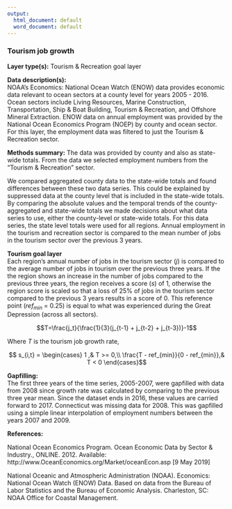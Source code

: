 ```yaml
---
output:
  html_document: default
  word_document: default
---
```

### Tourism job growth

**Layer type(s):** Tourism & Recreation goal layer  

**Data description(s):**   
NOAA's Economics: National Ocean Watch (ENOW) data provides economic data relevant to ocean sectors at a county level for years 2005 - 2016. Ocean sectors include Living Resources, Marine Construction, Transportation, Ship & Boat Building, Tourism & Recreation, and Offshore Mineral Extraction. ENOW data on annual employment was provided by the National Ocean Economics Program (NOEP) by county and ocean sector. For this layer, the employment data was filtered to just the Tourism & Recreation sector.

**Methods summary:** The data was provided by county and also as state-wide totals. From the data we selected employment numbers from the "Tourism & Recreation" sector.

We compared aggregated county data to the state-wide totals and found differences between these two data series. This could be explained by suppressed data at the county level that is included in the state-wide totals. By comparing the absolute values and the temporal trends of the county-aggregated and state-wide totals we made decisions about what data series to use, either the county-level or state-wide totals. For this data series, the state level totals were used for all regions. Annual employment in the tourism and recreation sector is compared to the mean number of jobs in the tourism sector over the previous 3 years.

**Tourism goal layer**  
Each region's annual number of jobs in the tourism sector ($j$) is compared to the average number of jobs in tourism over the previous three years. If the the region shows an increase in the number of jobs compared to the previous three years, the region receives a score ($s$) of 1, otherwise the region score is scaled so that a loss of 25% of jobs in the tourism sector compared to the previous 3 years results in a score of 0. This reference point ($ref_{min}$ = 0.25) is equal to what was experienced during the Great Depression (across all sectors).

$$T=\frac{j_t}{\frac{1}{3}(j_{t-1} + j_{t-2} + j_{t-3})}-1$$

Where $T$ is the tourism job growth rate,

$$ s_{i,t} = \begin{cases} 1 ,& T >= 0,\\
\frac{T - ref_{min}}{0 - ref_{min}},& T < 0
\end{cases}$$


**Gapfilling:**  
The first three years of the time series, 2005-2007, were gapfilled with data from 2008 since growth rate was calculated by comparing to the previous three year mean. Since the dataset ends in 2016, these values are carried forward to 2017. Connecticut was missing data for 2008. This was gapfilled using a simple linear interpolation of employment numbers between the years 2007 and 2009.

**References:**

National Ocean Economics Program. Ocean Economic Data by Sector & Industry., ONLINE. 2012. Available: http://www.OceanEconomics.org/Market/oceanEcon.asp [9 May 2019]

National Oceanic and Atmospheric Administration (NOAA). Economics: National Ocean Watch (ENOW) Data. Based on data from the Bureau of Labor Statistics and the Bureau of Economic Analysis. Charleston, SC: NOAA Office for Coastal Management.
